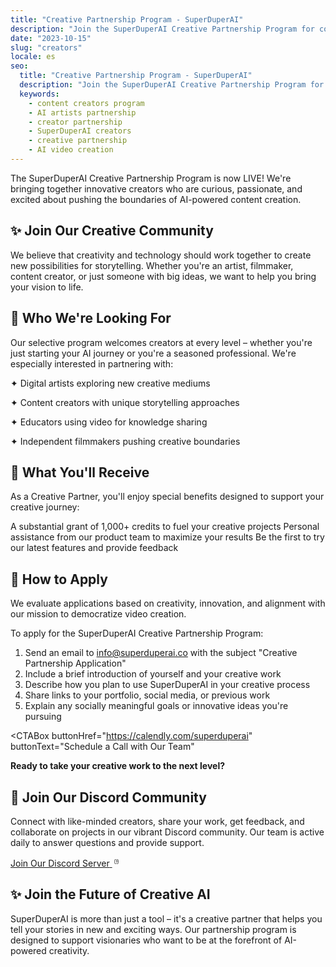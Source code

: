 ```yaml
---
title: "Creative Partnership Program - SuperDuperAI"
description: "Join the SuperDuperAI Creative Partnership Program for content creators and artists. Get free credits, 1-on-1 support, and early access to AI video creation tools."
date: "2023-10-15"
slug: "creators"
locale: es
seo:
  title: "Creative Partnership Program - SuperDuperAI"
  description: "Join the SuperDuperAI Creative Partnership Program for content creators and artists. Get free credits, 1-on-1 support, and early access to AI video creation tools."
  keywords:
    - content creators program
    - AI artists partnership
    - creator partnership
    - SuperDuperAI creators
    - creative partnership
    - AI video creation
---
```


The SuperDuperAI Creative Partnership Program is now LIVE! We're bringing together innovative creators who are curious, passionate, and excited about pushing the boundaries of AI-powered content creation.

<FeatureGrid>
  <Feature
    title="Free Credits"
    description="1,000+ free generation credits for your creative projects"
    icon="sparkles"
  />
  <Feature
    title="1:1 Support"
    description="Direct assistance from our product team to maximize results"
    icon="users"
  />
  <Feature
    title="Early Access"
    description="Be first to try our newest features and AI models"
    icon="star"
  />
  <Feature
    title="Community"
    description="Join a network of forward-thinking creators"
    icon="share"
  />
</FeatureGrid>

## ✨ Join Our Creative Community

We believe that creativity and technology should work together to create new possibilities for storytelling. Whether you're an artist, filmmaker, content creator, or just someone with big ideas, we want to help you bring your vision to life.

## 👥 Who We're Looking For

Our selective program welcomes creators at every level – whether you're just starting your AI journey or you're a seasoned professional. We're especially interested in partnering with:

<div className="grid grid-cols-1 md:grid-cols-2 gap-4 mt-6 mb-6">
  <div className="bg-card/50 p-4 rounded-lg border border-border/50">
    <p>✦ Digital artists exploring new creative mediums</p>
  </div>
  <div className="bg-card/50 p-4 rounded-lg border border-border/50">
    <p>✦ Content creators with unique storytelling approaches</p>
  </div>
  <div className="bg-card/50 p-4 rounded-lg border border-border/50">
    <p>✦ Educators using video for knowledge sharing</p>
  </div>
  <div className="bg-card/50 p-4 rounded-lg border border-border/50">
    <p>✦ Independent filmmakers pushing creative boundaries</p>
  </div>
</div>

## 🎁 What You'll Receive

As a Creative Partner, you'll enjoy special benefits designed to support your creative journey:

<Steps>
  <Step
    number="1"
    title="Free Credits"
  >
    A substantial grant of 1,000+ credits to fuel your creative projects
  </Step>
  <Step
    number="2"
    title="Premium Support"
  >
    Personal assistance from our product team to maximize your results
  </Step>
  <Step
    number="3"
    title="Exclusive Access"
  >
    Be the first to try our latest features and provide feedback
  </Step>
</Steps>

## 🌟 How to Apply

We evaluate applications based on creativity, innovation, and alignment with our mission to democratize video creation.

To apply for the SuperDuperAI Creative Partnership Program:

1. Send an email to [info@superduperai.co](mailto:info@superduperai.co) with the subject "Creative Partnership Application"
2. Include a brief introduction of yourself and your creative work
3. Describe how you plan to use SuperDuperAI in your creative process
4. Share links to your portfolio, social media, or previous work
5. Explain any socially meaningful goals or innovative ideas you're pursuing

<CTABox
  buttonHref="https://calendly.com/superduperai"
  buttonText="Schedule a Call with Our Team"
>
  **Ready to take your creative work to the next level?**
</CTABox>

## 💬 Join Our Discord Community

Connect with like-minded creators, share your work, get feedback, and collaborate on projects in our vibrant Discord community. Our team is active daily to answer questions and provide support.

<div className="flex justify-center mb-8">
  <a
    href="https://discord.gg/NymnHmksVd"
    target="_blank"
    rel="noopener noreferrer"
    className="inline-flex items-center px-6 py-3 rounded-md bg-indigo-600/10 border border-indigo-600/20 text-indigo-600 hover:bg-indigo-600/20 transition-colors"
  >
    <span className="mr-2 font-bold">Join Our Discord Server</span>
    <svg
      xmlns="http://www.w3.org/2000/svg"
      width="16"
      height="16"
      viewBox="0 0 24 24"
      fill="none"
      stroke="currentColor"
      strokeWidth="2"
      strokeLinecap="round"
      strokeLinejoin="round"
    >
      <path d="M9 11.25c0-.966.784-1.75 1.75-1.75s1.75.784 1.75 1.75-.784 1.75-1.75 1.75-1.75-.784-1.75-1.75z" />
      <path d="M5.284 10.177C5.3827 9.127 5.6359 8.09507 6.032 7.128c1.252-.06 2.51.125 3.722.544 1.211-.419 2.47-.604 3.722-.544.3961.9671.649 2 .748 3.049a17.4727 17.4727 0 0 1 0 3.645c-.0991 1.05-.3521 2.0819-.748 3.049-1.252.06-2.51-.125-3.722-.544-1.211.419-2.47.604-3.722.544-.3961-.9671-.649-2-.748-3.049a17.3972 17.3972 0 0 1 0-3.645z" />
    </svg>
  </a>
</div>

## ✨ Join the Future of Creative AI

SuperDuperAI is more than just a tool – it's a creative partner that helps you tell your stories in new and exciting ways. Our partnership program is designed to support visionaries who want to be at the forefront of AI-powered creativity.

<VideoShowcase />
